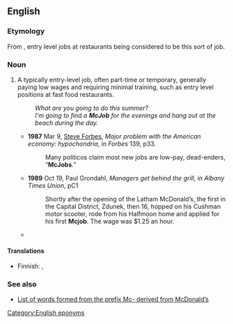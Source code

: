 ==English==
{{wikipedia}}

===Etymology===
From {{prefix|en|Mc|job}}, entry level jobs at {{l|en|McDonald's}} restaurants being considered to be this sort of job.

===Noun===
{{en-noun}}

# {{lb|en|colloquial|sometimes|pejorative}} A typically entry-level job, often part-time or temporary, generally paying low wages and requiring minimal training, such as entry level positions at fast food restaurants.
#: ''What are you going to do this summer?''<br>''I'm going to find a '''McJob''' for the evenings and hang out at the beach during the day.''
#* '''1987''' Mar 9, [[w:Steve Forbes|Steve Forbes]], ''Major problem with the American economy: hypochondria'', in ''Forbes'' 139, p33.
#*: Many politicos claim most new jobs are low-pay, dead-enders, “'''McJobs'''.”
#* '''1989''' Oct 19, Paul Grondahl, ''Managers get behind the grill'', in ''Albany Times Union'', pC1
#*: Shortly after the opening of the Latham McDonald’s, the first in the Capital District, Zdunek, then 16, hopped on his Cushman motor scooter, rode from his Halfmoon home and applied for his first '''Mcjob'''. The wage was $1.25 an hour.
#* {{RQ:Coupland X|passage=The car was the color of butter and bore a bumper sticker saying WE’RE SPENDING OUR CHILDREN’S INHERITANCE, a message that I suppose irked Dag, who was bored and cranky after eight hours of working his '''McJob''' (“Low pay, low prestige, low benefits, low future”).}}

====Translations====
{{trans-top|low-paying, minimally skilled job}}
* Finnish: {{t+|fi|paskaduuni}}, {{t|fi|hanttihomma}}
{{trans-mid}}
{{trans-bottom}}

===See also===
* [[w:McWords|List of words formed from the prefix Mc- derived from McDonald’s]]

[[Category:English eponyms]]